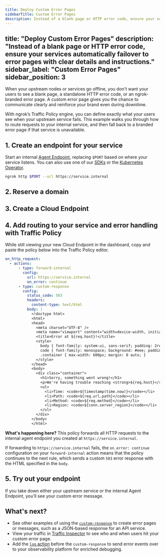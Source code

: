 ```yaml
---
title: Deploy Custom Error Pages
sidebarTitle: Custom Error Pages
description: Instead of a blank page or HTTP error code, ensure your services automatically failover to error pages with clear details and instructions.
---
```


title: "Deploy Custom Error Pages"
description: "Instead of a blank page or HTTP error code, ensure your services automatically failover to error pages with clear details and instructions."
sidebar_label: "Custom Error Pages"
sidebar_position: 3
---


When your upstream nodes or services go offline, you don't want your users to see a blank page, a standalone HTTP error code, or an ngrok-branded error page.
A custom error page gives you the chance to communicate clearly and reinforce your brand even during downtime.

With ngrok’s Traffic Policy engine, you can define exactly what your users see when your upstream service fails. This example walks you through how to route requests to your internal service, and then fall back to a branded error page if that service is unavailable.

## 1. Create an endpoint for your service

Start an internal [Agent Endpoint](/docs/universal-gateway/agent-endpoints/), replacing `$PORT` based on where your service listens.
You can also use one of our [SDKs](/docs/agent-sdks) or the [Kubernetes Operator](/docs/k8s).

```bash
ngrok http $PORT --url https://service.internal
```

## 2. Reserve a domain

<ReserveDomain />

## 3. Create a Cloud Endpoint

<CloudEndpoint />

## 4. Add routing to your service and error handling with Traffic Policy

While still viewing your new Cloud Endpoint in the dashboard, copy and paste the policy below into the Traffic Policy editor.

```yaml
on_http_request:
  - actions:
      - type: forward-internal
        config:
          url: https://service.internal
          on_error: continue
      - type: custom-response
        config:
          status_code: 503
          headers:
            content-type: text/html
          body: |
            <!doctype html>
            <html>
            <head>
              <meta charset="UTF-8" />
              <meta name="viewport" content="width=device-width, initial-scale=1" />
              <title>Error at ${req.host}!</title>
              <style>
                body { font-family: system-ui, sans-serif; padding: 2rem; background: #fff; }
                code { font-family: monospace; background: #eee; padding: 0.2em 0.4em; border-radius: 4px; }
                .container { max-width: 600px; margin: 0 auto; }
              </style>
            </head>
            <body>
              <div class="container">
                <h1>Sorry, something went wrong!</h1>
                <p>We're having trouble reaching <strong>${req.host}</strong>.</p>
                <ul>
                  <li>Time: <code>${timestamp(time.now)}</code></li>
                  <li>Path: <code>${req.url.path}</code></li>
                  <li>Method: <code>${req.method}</code></li>
                  <li>Region: <code>${conn.server_region}</code></li>
                </ul>
              </div>
            </body>
            </html>
```

**What's happening here?** This policy forwards all HTTP requests to the internal agent endpoint you created at `https://service.internal`.

If forwarding to `https://service.internal` fails, the `on_error: continue` configuration on your `forward-internal` action means that the policy continues to the next rule, which sends a custom `503` error response with the HTML specified in the `body`.

## 5. Try out your endpoint

<TryOut />

If you take down either your upstream service or the internal Agent Endpoint, you'll see your custom error message.

## What's next?

- See other examples of using the [`custom-response`](/docs/traffic-policy/actions/custom-response/#examples) to create error pages or messages, such as a JSON-based response for an API service.
- View your traffic in [Traffic Inspector](https://dashboard.ngrok.com/traffic-inspector) to see who and when users hit your custom error page.
- Add the [`log` action](/docs/traffic-policy/actions/log) before the `custom-response` to send error events over to your observability platform for enriched debugging.

<Back />
